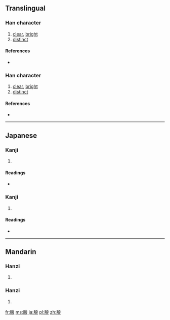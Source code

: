 {{also|朗}}
==Translingual==

===Han character===
{{Han char|rn=74|rad=月|as=07|sn=11|four=|canj=月戈日女 (BIAV)}}

# [[clear]], [[bright]]
# [[distinct]]

====References====
* {{Han ref|kx=0505.220|dkj=14363|dj=0884.180|hdz=32082.030|uh=6716|ud=26390}}

===Han character===
{{Han char|rn=74|rad=月|as=07|sn=11|four=|canj=月戈日女 (BIAV)}}

# [[clear]], [[bright]]
# [[distinct]]

====References====
* {{Han ref|kx=0505.220|dkj=14363|dj=0884.180|hdz=32082.030|uh=6716|ud=26390}}

----

==Japanese==

===Kanji===
{{ja-kanji|grade=|rs=月07}}

# {{defn|lang=ja|sort=月07}}

====Readings====
* {{ja-readings|on=[[ろう]] (rō)|kun=[[ほがらか]] (hogaraka)}}

===Kanji===
{{ja-kanji|grade=|rs=月07}}

# {{defn|lang=ja|sort=月07}}

====Readings====
* {{ja-readings|on=[[ろう]] (rō)|kun=[[ほがらか]] (hogaraka)}}

----

==Mandarin==

===Hanzi===
{{cmn-hanzi|pin=[[lǎng]] ([[lang3]])|wg=lang<sup>3</sup>}}

# {{defn|lang=cmn|sort=月07}}

===Hanzi===
{{cmn-hanzi|pin=[[lǎng]] ([[lang3]])|wg=lang<sup>3</sup>}}

# {{defn|lang=cmn|sort=月07}}

[[fr:朖]]
[[ms:朖]]
[[ja:朖]]
[[pl:朖]]
[[zh:朖]]